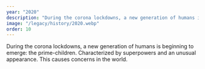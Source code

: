 ```yaml
---
year: "2020"
description: "During the corona lockdowns, a new generation of humans is beginning to emerge: the prime-children. Characterized by superpowers and an unusual appearance. This causes concerns in the world."
image: "/legacy/history/2020.webp"
order: 10
---
```


During the corona lockdowns, a new generation of humans is beginning to emerge: the prime-children. Characterized by superpowers and an unusual appearance. This causes concerns in the world.
